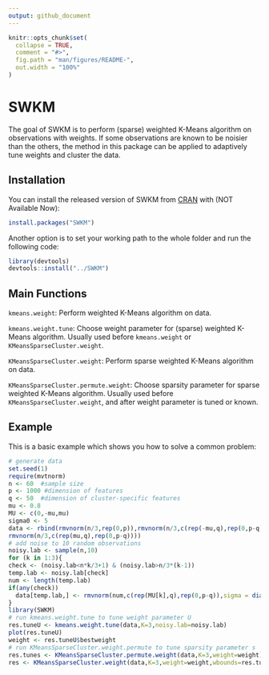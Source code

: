 ```yaml
---
output: github_document
---
```


```r
knitr::opts_chunk$set(
  collapse = TRUE,
  comment = "#>",
  fig.path = "man/figures/README-",
  out.width = "100%"
)
```
# SWKM

The goal of SWKM is to perform (sparse) weighted K-Means algorithm on observations with weights. If some observations are known to be noisier than the others, the method in this package can be applied to adaptively tune weights and cluster the data.

## Installation

You can install the released version of SWKM from [CRAN](https://CRAN.R-project.org) with (NOT Available Now):

``` r
install.packages("SWKM")
```

Another option is to set your working path to the whole folder and run the following code:

``` r
library(devtools)
devtools::install("../SWKM")
```
## Main Functions

`kmeans.weight`: Perform weighted K-Means algorithm on data.

`kmeans.weight.tune`: Choose weight parameter for (sparse) weighted K-Means algorithm. Usually used before `kmeans.weight` or `KMeansSparseCluster.weight`.

`KMeansSparseCluster.weight`: Perform sparse weighted K-Means algorithm on data.

`KMeansSparseCluster.permute.weight`: Choose sparsity parameter for sparse weighted K-Means algorithm. Usually used before `KMeansSparseCluster.weight`, and after weight parameter is tuned or known.

## Example

This is a basic example which shows you how to solve a common problem:

```r
# generate data
set.seed(1)
require(mvtnorm)
n <- 60  #sample size
p <- 1000 #dimension of features
q <- 50  #dimension of cluster-specific features
mu <- 0.8
MU <- c(0,-mu,mu)
sigma0 <- 5
data <- rbind(rmvnorm(n/3,rep(0,p)),rmvnorm(n/3,c(rep(-mu,q),rep(0,p-q))),
rmvnorm(n/3,c(rep(mu,q),rep(0,p-q))))
# add noise to 10 random observations
noisy.lab <- sample(n,10)
for (k in 1:3){
check <- (noisy.lab<n*k/3+1) & (noisy.lab>n/3*(k-1))
temp.lab <- noisy.lab[check]
num <- length(temp.lab)
if(any(check))
  data[temp.lab,] <- rmvnorm(num,c(rep(MU[k],q),rep(0,p-q)),sigma = diag(sigma0,p))
}
library(SWKM)
# run kmeans.weight.tune to tune weight parameter U
res.tuneU <- kmeans.weight.tune(data,K=3,noisy.lab=noisy.lab)
plot(res.tuneU)
weight <- res.tuneU$bestweight
# run KMeansSparseCluster.weight.permute to tune sparsity parameter s
res.tunes <- KMeansSparseCluster.permute.weight(data,K=3,weight=weight)
res <- KMeansSparseCluster.weight(data,K=3,weight=weight,wbounds=res.tunes$bestw)
```
